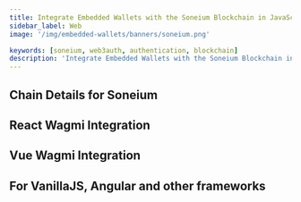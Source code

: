 ```yaml
---
title: Integrate Embedded Wallets with the Soneium Blockchain in JavaScript
sidebar_label: Web
image: '/img/embedded-wallets/banners/soneium.png'

keywords: [soneium, web3auth, authentication, blockchain]
description: 'Integrate Embedded Wallets with the Soneium Blockchain in JavaScript | Embedded Wallets'
---
```



<SEO
  title="Integrate Embedded Wallets with the Soneium Blockchain in JavaScript"
  description="Integrate Embedded Wallets with the Soneium Blockchain in JavaScript | Embedded Wallets"
  image="https://docs.metamask.io/img/embedded-wallets/banners/Soneium.png"
  slug="/embedded-wallets/connect-blockchain/evm/Soneium/web"
/>

## Chain Details for Soneium

<ChainDetailsSoneium />

## React Wagmi Integration

<ReactWagmiIntegration />

## Vue Wagmi Integration

<VueWagmiIntegration />

## For VanillaJS, Angular and other frameworks

<JsBlockchainMethods />
